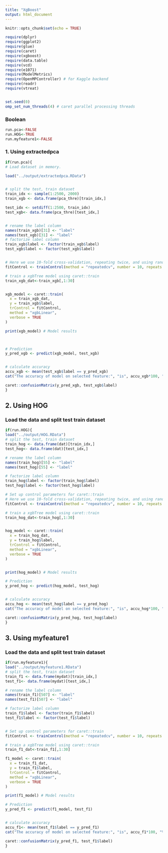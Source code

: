 ---
title: "XgBoost"
output: html_document
---

```{r setup, include=FALSE}
knitr::opts_chunk$set(echo = TRUE)
```


```{r}
require(dplyr)
require(ggplot2)
require(glue)
require(caret)
require(xgboost)
require(data.table)
require(vcd)
require(e1071)
require(ModelMetrics)
require(OpenMPController) # for Kaggle backend
require(readr)
require(vtreat)


set.seed(0)
omp_set_num_threads(4) # caret parallel processing threads

```

### Boolean
```{r}
run.pca<-FALSE
run.HOG<-TRUE
run.myfeature1<-FALSE

```

### 1. Using extractedpca
```{r}
if(run.pca){
# Load dataset in memory.

load("../output/extractedpca.RData")


# split the test, train dataset
train_idx <- sample(1:2500, 2000)
train_xgb <- data.frame(pca_thre)[train_idx,]

test_idx <- setdiff(1:2500, train_idx)
test_xgb<- data.frame(pca_thre)[test_idx,]


# rename the label column
names(train_xgb)[31] <- "label"
names(test_xgb)[31] <- "label"
# factorize label column
train_xgb$label <- factor(train_xgb$label)
test_xgb$label <- factor(test_xgb$label)


# Here we use 10-fold cross-validation, repeating twice, and using random search for tuning hyper-parameters.
fitControl <- trainControl(method = "repeatedcv", number = 10, repeats = 2, search = "random", allowParallel = TRUE)

# train a xgbTree model using caret::train
train_xgb_dat<-train_xgb[,1:30]


xgb_model <- caret::train(
  x = train_xgb_dat,
  y = train_xgb$label,
  trControl = fitControl,
  method = "xgbLinear",
  verbose = TRUE
)

print(xgb_model) # Model results



# Prediction
y_pred_xgb <- predict(xgb_model, test_xgb)


# calculate accuracy
accu_xgb <- mean(test_xgb$label == y_pred_xgb)
cat("The accuracy of model on selected feature:", "is", accu_xgb*100, "%.\n")

caret::confusionMatrix(y_pred_xgb, test_xgb$label)
}
```


## 2. Using HOG
### Load the data and split test train dataset
```{r}
if(run.HOG){
load("../output/HOG.RData")
# split the test, train dataset
train_hog <- data.frame(dat)[train_idx,]
test_hog<- data.frame(dat)[test_idx,]

# rename the label column
names(train_hog)[55] <- "label"
names(test_hog)[55] <- "label"

# factorize label column
train_hog$label <- factor(train_hog$label)
test_hog$label <- factor(test_hog$label)

# Set up control parameters for caret::train
# Here we use 10-fold cross-validation, repeating twice, and using random search for tuning hyper-parameters.
fitControl <- trainControl(method = "repeatedcv", number = 10, repeats = 2, search = "random", allowParallel = TRUE)

# train a xgbTree model using caret::train
train_hog_dat<-train_hog[,1:30]


hog_model <- caret::train(
  x = train_hog_dat,
  y = train_hog$label,
  trControl = fitControl,
  method = "xgbLinear",
  verbose = TRUE
)


print(hog_model) # Model results

# Prediction
y_pred_hog <- predict(hog_model, test_hog)


# calculate accuracy
accu_hog <- mean(test_hog$label == y_pred_hog)
cat("The accuracy of model on selected feature:", "is", accu_hog*100, "%.\n")

caret::confusionMatrix(y_pred_hog, test_hog$label)
}
```

## 3. Using myfeature1
### Load the data and split test train dataset

```{r}
if(run.myfeature1){
load("../output/myfeature1.RData")
# split the test, train dataset
train_f1 <- data.frame(mydat)[train_idx,]
test_f1<- data.frame(mydat)[test_idx,]

# rename the label column
names(train_f1)[507] <- "label"
names(test_f1)[507] <- "label"

# factorize label column
train_f1$label <- factor(train_f1$label)
test_f1$label <- factor(test_f1$label)


# Set up control parameters for caret::train
fitControl <- trainControl(method = "repeatedcv", number = 10, repeats = 2, search = "random", allowParallel = TRUE)

# train a xgbTree model using caret::train
train_f1_dat<-train_f1[,1:30]

f1_model <- caret::train(
  x = train_f1_dat,
  y = train_f1$label,
  trControl = fitControl,
  method = "xgbLinear",
  verbose = TRUE
)

print(f1_model) # Model results

# Prediction
y_pred_f1 <- predict(f1_model, test_f1)


# calculate accuracy
accu_f1<- mean(test_f1$label == y_pred_f1)
cat("The accuracy of model on selected feature:", "is", accu_f1*100, "%.\n")

caret::confusionMatrix(y_pred_f1, test_f1$label)
}
```


